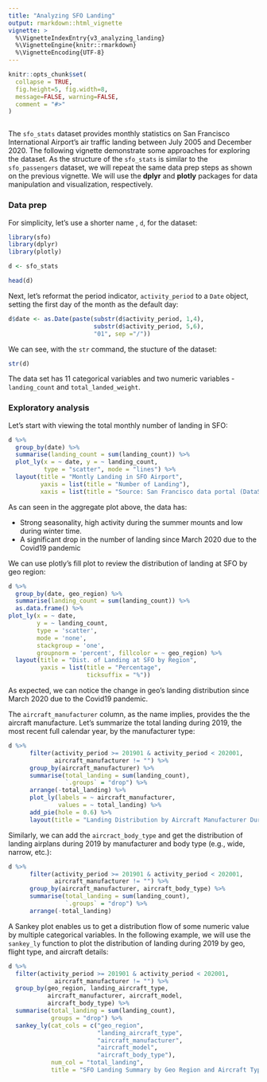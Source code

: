```yaml
---
title: "Analyzing SFO Landing"
output: rmarkdown::html_vignette
vignette: >
  %\VignetteIndexEntry{v3_analyzing_landing}
  %\VignetteEngine{knitr::rmarkdown}
  %\VignetteEncoding{UTF-8}
---
```


```r
knitr::opts_chunk$set(
  collapse = TRUE,
  fig.height=5, fig.width=8, 
  message=FALSE, warning=FALSE,
  comment = "#>"
)
```

```r

```

The `sfo_stats` dataset provides monthly statistics on San Francisco International Airport's air traffic landing between July 2005 and December 2020. The following vignette demonstrate some approaches for exploring the dataset. As the structure  of the `sfo_stats` is similar to the `sfo_passengers` dataset, we will repeat the same data prep steps as shown on the previous vignette. We will use the **dplyr** and **plotly** packages for data manipulation and visualization, respectively.

### Data prep

For simplicity, let's use a shorter name , `d`, for the dataset:

```r
library(sfo)
library(dplyr)
library(plotly)

d <- sfo_stats

head(d)
```

Next, let's reformat the period indicator, `activity_period` to a `Date` object, setting the first day of the month as the default day:

```r
d$date <- as.Date(paste(substr(d$activity_period, 1,4), 
                        substr(d$activity_period, 5,6), 
                        "01", sep ="/"))
```

We can see, with the `str` command, the stucture of the dataset:

```r
str(d)
```

The data set has 11 categorical variables and two numeric variables - `landing_count` and `total_landed_weight`.


### Exploratory analysis

Let's start with viewing the total monthly number of landing in SFO:

```r
d %>% 
  group_by(date) %>%
  summarise(landing_count = sum(landing_count)) %>%
  plot_ly(x = ~ date, y = ~ landing_count,
          type = "scatter", mode = "lines") %>% 
  layout(title = "Montly Landing in SFO Airport",
         yaxis = list(title = "Number of Landing"),
         xaxis = list(title = "Source: San Francisco data portal (DataSF)"))

```

As can seen in the aggregate plot above, the data has:

* Strong seasonality, high activity during the summer mounts and low during winter time. 
* A significant drop in the number of landing since March 2020 due to the Covid19 pandemic
 
We can use plotly's fill plot to review the distribution of landing at SFO by geo region:

```r
d %>% 
  group_by(date, geo_region) %>%
  summarise(landing_count = sum(landing_count)) %>%
  as.data.frame() %>%
plot_ly(x = ~ date, 
        y = ~ landing_count,
        type = 'scatter', 
        mode = 'none', 
        stackgroup = 'one', 
        groupnorm = 'percent', fillcolor = ~ geo_region) %>%
  layout(title = "Dist. of Landing at SFO by Region",
         yaxis = list(title = "Percentage",
                      ticksuffix = "%"))
```

As expected, we can notice the change in geo's landing distribution since March 2020 due to the Covid19 pandemic. 

The `aircraft_manufacturer` column, as the name implies, provides the the aircraft manufacture. Let's summarize the total landing during 2019, the most recent full calendar year, by the manufacturer type:

```r
d %>% 
      filter(activity_period >= 201901 & activity_period < 202001,
             aircraft_manufacturer != "") %>%
      group_by(aircraft_manufacturer) %>%
      summarise(total_landing = sum(landing_count),
                `.groups` = "drop") %>%
      arrange(-total_landing) %>%
      plot_ly(labels = ~ aircraft_manufacturer,
              values = ~ total_landing) %>%
      add_pie(hole = 0.6) %>%
      layout(title = "Landing Distribution by Aircraft Manufacturer During 2019")
```

Similarly, we can add the `aircract_body_type` and get the distribution of landing airplans during 2019 by manufacturer and body type (e.g., wide, narrow, etc.):

```r
d %>% 
      filter(activity_period >= 201901 & activity_period < 202001,
             aircraft_manufacturer != "") %>%
      group_by(aircraft_manufacturer, aircraft_body_type) %>%
      summarise(total_landing = sum(landing_count),
                `.groups` = "drop") %>%
      arrange(-total_landing)
```

A Sankey plot enables us to get a distribution flow of some numeric value by multiple categorical variables. In the following example, we will use the `sankey_ly` function to plot the distribution of landing during 2019 by geo, flight type, and aircraft details:

```r
d %>%
  filter(activity_period >= 201901 & activity_period < 202001,
             aircraft_manufacturer != "") %>%
  group_by(geo_region, landing_aircraft_type, 
           aircraft_manufacturer, aircraft_model, 
           aircraft_body_type) %>%
  summarise(total_landing = sum(landing_count),
            groups = "drop") %>%
  sankey_ly(cat_cols = c("geo_region", 
                         "landing_aircraft_type", 
                         "aircraft_manufacturer",
                         "aircraft_model",
                         "aircraft_body_type"),
            num_col = "total_landing",
            title = "SFO Landing Summary by Geo Region and Aircraft Type During 2019")  
```

